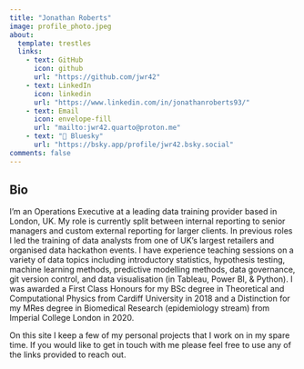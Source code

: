 ```yaml
---
title: "Jonathan Roberts"
image: profile_photo.jpeg
about:
  template: trestles
  links:
    - text: GitHub
      icon: github
      url: "https://github.com/jwr42"
    - text: LinkedIn
      icon: linkedin
      url: "https://www.linkedin.com/in/jonathanroberts93/"
    - text: Email
      icon: envelope-fill
      url: "mailto:jwr42.quarto@proton.me"
    - text: "🦋 Bluesky"
      url: "https://bsky.app/profile/jwr42.bsky.social"
comments: false
---
```


## Bio

I'm an Operations Executive at a leading data training provider based in London, UK. My role is currently split between internal reporting to senior managers and custom external reporting for larger clients. In previous roles I led the training of data analysts from one of UK's largest retailers and organised data hackathon events. I have experience teaching sessions on a variety of data topics including introductory statistics, hypothesis testing, machine learning methods, predictive modelling methods, data governance, git version control, and data visualisation (in Tableau, Power BI, & Python). I was awarded a First Class Honours for my BSc degree in Theoretical and Computational Physics from Cardiff University in 2018 and a Distinction for my MRes degree in Biomedical Research (epidemiology stream) from Imperial College London in 2020.

On this site I keep a few of my personal projects that I work on in my spare time. If you would like to get in touch with me please feel free to use any of the links provided to reach out.